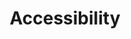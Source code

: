 ---
title: Accessibility
description: TODO Ipsum sorem lorentz blah blah blah blahblah blahblah blahblah blah
---